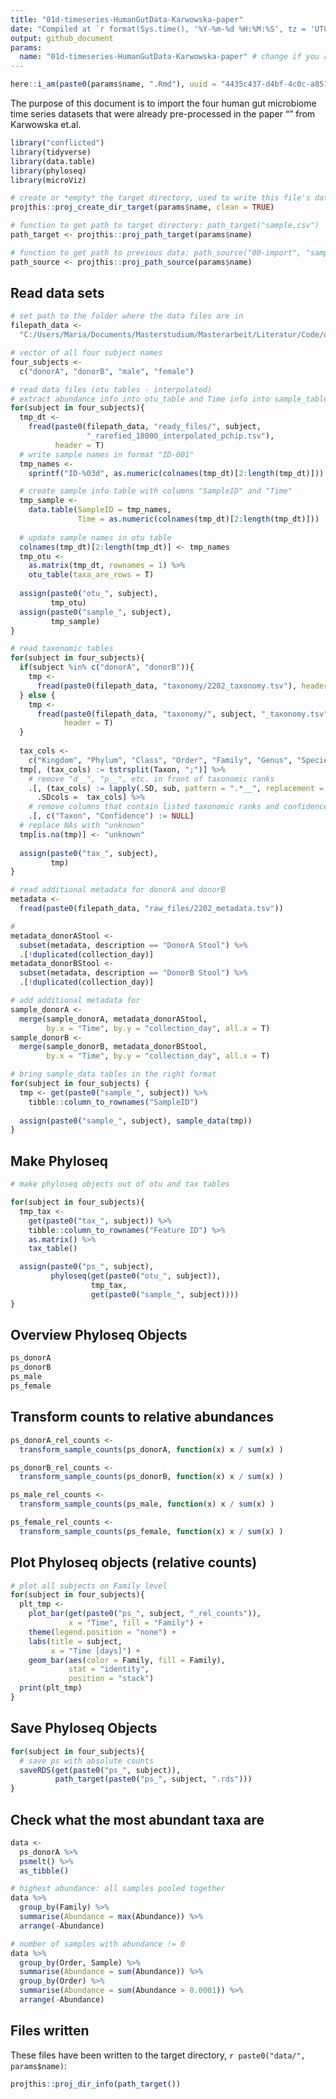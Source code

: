 ```yaml
---
title: "01d-timeseries-HumanGutData-Karwowska-paper"
date: "Compiled at `r format(Sys.time(), '%Y-%m-%d %H:%M:%S', tz = 'UTC')` UTC"
output: github_document
params:
  name: "01d-timeseries-HumanGutData-Karwowska-paper" # change if you rename file
---
```


```r
here::i_am(paste0(params$name, ".Rmd"), uuid = "4435c437-d4bf-4c0c-a851-45bef7011c59")
```

The purpose of this document is to import the four human gut microbiome time series datasets that were already pre-processed in the paper "" from Karwowska et.al.

```r
library("conflicted")
library(tidyverse)
library(data.table)
library(phyloseq)
library(microViz)
```

```r
# create or *empty* the target directory, used to write this file's data: 
projthis::proj_create_dir_target(params$name, clean = TRUE)

# function to get path to target directory: path_target("sample.csv")
path_target <- projthis::proj_path_target(params$name)

# function to get path to previous data: path_source("00-import", "sample.csv")
path_source <- projthis::proj_path_source(params$name)
```


## Read data sets

```r
# set path to the folder where the data files are in
filepath_data <- 
  "C:/Users/Maria/Documents/Masterstudium/Masterarbeit/Literatur/Code/dynamo/data/data/"

# vector of all four subject names
four_subjects <-
  c("donorA", "donorB", "male", "female")

# read data files (otu tables - interpolated)
# extract abundance info into otu_table and Time info into sample_table
for(subject in four_subjects){
  tmp_dt <- 
    fread(paste0(filepath_data, "ready_files/", subject,
                 "_rarefied_18000_interpolated_pchip.tsv"),
          header = T)
  # write sample names in format "ID-001"
  tmp_names <- 
    sprintf("ID-%03d", as.numeric(colnames(tmp_dt)[2:length(tmp_dt)]))

  # create sample info table with columns "SampleID" and "Time"
  tmp_sample <-
    data.table(SampleID = tmp_names,
               Time = as.numeric(colnames(tmp_dt)[2:length(tmp_dt)]))
  
  # update sample names in otu table
  colnames(tmp_dt)[2:length(tmp_dt)] <- tmp_names
  tmp_otu <-
    as.matrix(tmp_dt, rownames = 1) %>% 
    otu_table(taxa_are_rows = T)
  
  assign(paste0("otu_", subject),
         tmp_otu) 
  assign(paste0("sample_", subject),
         tmp_sample)
}

# read taxonomic tables
for(subject in four_subjects){
  if(subject %in% c("donorA", "donorB")){
    tmp <- 
      fread(paste0(filepath_data, "taxonomy/2202_taxonomy.tsv"), header = T)
  } else {
    tmp <- 
      fread(paste0(filepath_data, "taxonomy/", subject, "_taxonomy.tsv"), 
            header = T)
  }
  
  tax_cols <-
    c("Kingdom", "Phylum", "Class", "Order", "Family", "Genus", "Species")
  tmp[, (tax_cols) := tstrsplit(Taxon, ";")] %>%
    # remove "d__", "p__", etc. in front of taxonomic ranks
    .[, (tax_cols) := lapply(.SD, sub, pattern = ".*__", replacement = ""),
      .SDcols =  tax_cols] %>%
    # remove columns that contain listed taxonomic ranks and confidence value
    .[, c("Taxon", "Confidence") := NULL]
  # replace NAs with "unknown"
  tmp[is.na(tmp)] <- "unknown"
  
  assign(paste0("tax_", subject),
         tmp)
}

# read additional metadata for donorA and donorB
metadata <-
  fread(paste0(filepath_data, "raw_files/2202_metadata.tsv"))

# 
metadata_donorAStool <-
  subset(metadata, description == "DonorA Stool") %>% 
  .[!duplicated(collection_day)]
metadata_donorBStool <-
  subset(metadata, description == "DonorB Stool") %>% 
  .[!duplicated(collection_day)]

# add additional metadata for 
sample_donorA <-
  merge(sample_donorA, metadata_donorAStool,
        by.x = "Time", by.y = "collection_day", all.x = T)
sample_donorB <-
  merge(sample_donorB, metadata_donorBStool,
        by.x = "Time", by.y = "collection_day", all.x = T)

# bring sample_data tables in the right format
for(subject in four_subjects) {
  tmp <- get(paste0("sample_", subject)) %>%
    tibble::column_to_rownames("SampleID")
  
  assign(paste0("sample_", subject), sample_data(tmp))
}

```


## Make Phyloseq

```r
# make phyloseq objects out of otu and tax tables

for(subject in four_subjects){
  tmp_tax <- 
    get(paste0("tax_", subject)) %>%
    tibble::column_to_rownames("Feature ID") %>%
    as.matrix() %>%
    tax_table()

  assign(paste0("ps_", subject),
         phyloseq(get(paste0("otu_", subject)),
                  tmp_tax,
                  get(paste0("sample_", subject))))
}

```


<!-- ```{r} -->
<!-- # summarize number of unique levels are available for each taxonomic rank -->
<!-- # (for overview table) -->

<!-- for(subject in four_subjects){ -->
<!--   cat("----------------------------------") -->
<!--   cat("\n") -->
<!--   cat(subject, "\n") -->
<!--   cat("----------------------------------\n") -->
<!--   for(tax_rank in c("Kingdom", "Phylum", "Class", "Order", "Family", "Genus", "Species")) { -->
<!--     cat(tax_rank, ": \t") -->
<!--     cat(" uniqueN:   ", tax_table(get(paste0("ps_", subject)))[, tax_rank] %>% uniqueN(), "\n") -->
<!--     cat("\t\t NAs:       ", (sum(tax_table(get(paste0("ps_", subject)))[, tax_rank] == "unknown")), "\n") -->
<!--   } -->
<!--   cat("\n") -->
<!-- } -->

<!-- ``` -->


## Overview Phyloseq Objects

```r
ps_donorA
ps_donorB
ps_male
ps_female
```


## Transform counts to relative abundances

```r
ps_donorA_rel_counts <-
  transform_sample_counts(ps_donorA, function(x) x / sum(x) )

ps_donorB_rel_counts <-
  transform_sample_counts(ps_donorB, function(x) x / sum(x) )

ps_male_rel_counts <-
  transform_sample_counts(ps_male, function(x) x / sum(x) )

ps_female_rel_counts <-
  transform_sample_counts(ps_female, function(x) x / sum(x) )
```


## Plot Phyloseq objects (relative counts)

```r
# plot all subjects on Family level
for(subject in four_subjects){
  plt_tmp <-
    plot_bar(get(paste0("ps_", subject, "_rel_counts")),
             x = "Time", fill = "Family") +
    theme(legend.position = "none") +
    labs(title = subject,
         x = "Time [days]") +
    geom_bar(aes(color = Family, fill = Family),
             stat = "identity",
             position = "stack")
  print(plt_tmp)
}

```


## Save Phyloseq Objects

```r
for(subject in four_subjects){
  # save ps with absolute counts
  saveRDS(get(paste0("ps_", subject)),
          path_target(paste0("ps_", subject, ".rds")))
}
```


## Check what the most abundant taxa are

```r
data <-
  ps_donorA %>% 
  psmelt() %>%
  as_tibble()

# highest abundance: all samples pooled together
data %>%
  group_by(Family) %>%
  summarise(Abundance = max(Abundance)) %>%
  arrange(-Abundance)

# number of samples with abundance != 0
data %>%
  group_by(Order, Sample) %>%
  summarise(Abundance = sum(Abundance)) %>% 
  group_by(Order) %>% 
  summarise(Abundance = sum(Abundance > 0.0001)) %>%
  arrange(-Abundance)
```


## Files written

These files have been written to the target directory, ```r paste0("data/", params$name)```:

```r
projthis::proj_dir_info(path_target())
```
